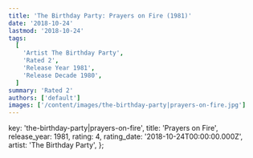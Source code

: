 ```yaml
---
title: 'The Birthday Party: Prayers on Fire (1981)'
date: '2018-10-24'
lastmod: '2018-10-24'
tags:
  [
    'Artist The Birthday Party',
    'Rated 2',
    'Release Year 1981',
    'Release Decade 1980',
  ]
summary: 'Rated 2'
authors: ['default']
images: ['/content/images/the-birthday-party|prayers-on-fire.jpg']
---
```


  key: 'the-birthday-party|prayers-on-fire',
  title: 'Prayers on Fire',
  release_year: 1981,
  rating: 4,
  rating_date: '2018-10-24T00:00:00.000Z',
  artist: 'The Birthday Party',
};

<MusicRating data={data} />
